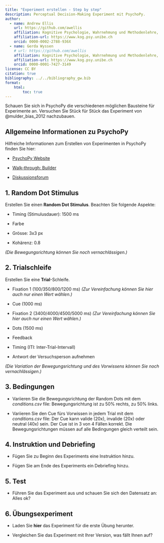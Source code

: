 ```yaml
---
title: "Experiment erstellen - Step by step"
description: Perceptual Decision-Making Experiment mit PsychoPy.
author:
  - name: Andrew Ellis
    url: https://github.com/awellis
    affiliation: Kognitive Psychologie, Wahrnehmung und Methodenlehre, Universität Bern 
    affiliation-url: https://www.kog.psy.unibe.ch
    orcid: 0000-0002-2788-936X
  - name: Gerda Wyssen
    # url: https://github.com/awellis
    affiliation: Kognitive Psychologie, Wahrnehmung und Methodenlehre, Universität Bern 
    affiliation-url: https://www.kog.psy.unibe.ch
    orcid: 0000-0001-7427-3149
license: CC BY
citation: true
bibliography: ../../bibliography_gw.bib
format:
    html:
        toc: true
---
```


Schauen Sie sich in PsychoPy die verschiedenen möglichen Bausteine für Experimente an. Versuchen Sie Stück für Stück das Experiment von @mulder_bias_2012 nachzubauen. 

## Allgemeine Informationen zu PsychoPy

Hilfreiche Informationen zum Erstellen von Experimenten in PsychoPy finden Sie hier:

- [PsychoPy Website](https://www.psychopy.org/)

- [Walk-through: Builder](https://tu-coding-outreach-group.github.io/cog_summer_workshops_2021/psychopy/index.html)

- [Diskussionsforum](https://discourse.psychopy.org/)



## 1. Random Dot Stimulus

Erstellen Sie einen **Random Dot Stimulus**. Beachten Sie folgende Aspekte:

- Timing (Stimulusdauer): 1500 ms

- Farbe

- Grösse: 3x3 px

- Kohärenz: 0.8

*(Die Bewegungsrichtung können Sie noch vernachlässigen.)*


## 2. Trialschleife

Erstellen Sie eine **Trial**-Schleife. 

- Fixation 1 (100/350/800/1200 ms) *(Zur Vereinfachung können Sie hier auch nur einen Wert wählen.)*
    
- Cue (1000 ms)
    
- Fixation 2 (3400/4000/4500/5000 ms) *(Zur Vereinfachung können Sie hier auch nur einen Wert wählen.)*
    
- Dots (1500 ms)
    
- Feedback

- Timing (ITI: Inter-Trial-Intervall)

- Antwort der Versuchsperson aufnehmen


*(Die Variation der Bewegungsrichtung und des Vorwissens können Sie noch vernachlässigen.)*


## 3. Bedingungen

- Variieren Sie die Bewegungsrichtung der Random Dots mit dem *conditions.csv* file: Bewegungsrichtung ist zu 50% rechts, zu 50% links.

- Variieren Sie den Cue fürs Vorwissen in jedem Trial mit dem *conditions.csv* file: Der Cue kann valide (20x), invalide (20x) oder neutral (40x) sein. Der Cue ist in 3 von 4 Fällen korrekt. Die Bewegungsrichtungen müssen auf alle Bedingungen gleich verteilt sein.


## 4. Instruktion und Debriefing

- Fügen Sie zu Beginn des Experiments eine Instruktion hinzu.

- Fügen Sie am Ende des Experiments ein Debriefing hinzu.


## 5. Test

- Führen Sie das Experiment aus und schauen Sie sich den Datensatz an: Alles ok?


## 6. Übungsexperiment

- Laden Sie **hier** das Experiment für die erste Übung herunter. 

- Vergleichen Sie das Experiment mit Ihrer Version, was fällt Ihnen auf?


